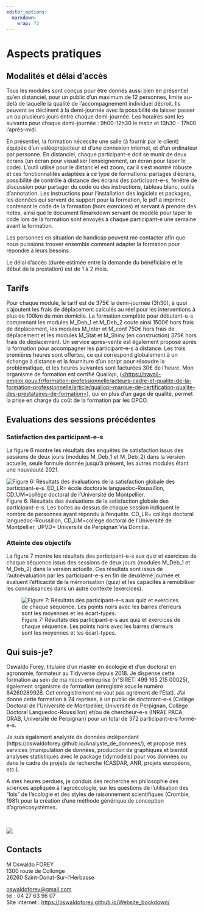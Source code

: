 ```yaml
---
editor_options: 
  markdown: 
    wrap: 72
---
```


# Aspects pratiques

## Modalités et délai d'accès

::: {align="justify"}
::: {align="justify"}
<div>

Tous les modules sont conçus pour être donnés aussi bien en présentiel
qu'en distanciel, pour un public d'un maximum de 12 personnes, limite
au-delà de laquelle la qualité de l'accompagnement individuel décroit.
Ils peuvent se déclinent à la demi-journée avec la possibilité de
laisser passer un ou plusieurs jours entre chaque demi-journée. Les
horaires sont les suivants pour chaque demi-journée : 9h00-12h30 le
matin et 13h30 - 17h00 l'après-midi.

En présentiel, la formation nécessite une salle (à fournir par le
client) équipée d'un vidéoprojecteur et d'une connexion internet, et
d'un ordinateur par personne. En distanciel, chaque participant-e doit
se munir de deux écrans (un écran pour visualiser l'enseignement, un
écran pour taper le code). L'outil utilisé pour le distanciel est zoom,
car il s'est montré robuste et ces fonctionnalités adaptées à ce type de
formations: partages d'écrans, possibilité de contrôle à distance des
écrans des participant-e-s, fenêtre de discussion pour partager du code
ou des instructions, tableau blanc, outils d'annotation. Les
instructions pour l'installation des logiciels et packages, les données
qui servent de support pour la formation, le pdf à imprimer contenant le
code de la formation (hors exercices) et servant à prendre des notes,
ainsi que le document Rmarkdown servant de modèle pour taper le code
lors de la formation sont envoyés à chaque participant-e une semaine
avant la formation.

</div>

Les personnes en situation de handicap peuvent me contacter afin que
nous puissions trouver ensemble comment adapter la formation pour
répondre à leurs besoins.

Le délai d'accès (durée estimée entre la demande du bénéficiaire et le
début de la prestation) est de 1 à 2 mois.
:::
:::

## Tarifs {#tarifs}

::: {align="justify"}
Pour chaque module, le tarif est de 375€ la demi-journée (3h30), à quoi
s'ajoutent les frais de déplacement calculés au réel pour les
interventions à plus de 100km de mon domicile. La formation complète
pour débutant-e-s comprenant les modules M_Deb_1 et M_Deb_2 coute ainsi
1500€ hors frais de déplacement, les modules M_Inter et M_conf 750€ hors
frais de déplacement et les modules M_Stat et M_Shiny (en construction)
375€ hors frais de déplacement. Un service après-vente est également
proposé après la formation pour accompagner les participant-e-s à
distance. Les trois premières heures sont offertes, ce qui correspond
globalement à un échange à distance et la fourniture d'un script pour
résoudre la problématique, et les heures suivantes sont facturées 30€ de
l'heure. Mon organisme de formation est certifié Qualiopi,
([\<https://travail-emploi.gouv.fr/formation-professionnelle/acteurs-cadre-et-qualite-de-la-formation-professionnelle/article/qualiopi-marque-de-certification-qualite-des-prestataires-de-formation\>](https://travail-emploi.gouv.fr/formation-professionnelle/acteurs-cadre-et-qualite-de-la-formation-professionnelle/article/qualiopi-marque-de-certification-qualite-des-prestataires-de-formation){.uri}), qui en plus d'un gage de qualité, permet la prise en
charge du coût de la formation par les OPCO.
:::

## Evaluations des sessions précédentes

### Satisfaction des participant-e-s

::: {align="justify"}
La figure 6 montre les résultats des enquêtes de satisfaction issus des
sessions de deux jours (modules M_Deb_1 et M_Deb_2) dans la version
actuelle, seule formule donnée jusqu'à présent, les autres modules étant
une nouveauté 2021.
:::

![Figure 6: Résultats des évaluations de la satisfaction globale des
participant-e-s. ED_LR= école doctorale languedoc-Roussillon,
CD_UM=collège doctoral de l'Université de
Montpellier.](img/appreciations_evaluation.png) Figure 6: Résultats des
évaluations de la satisfaction globale des participant-e-s. Les boites
au dessus de chaque session indiquent le nombre de personnes ayant
répondu à l'enquête. CD_LR= collège doctoral languedoc-Roussillon,
CD_UM=collège doctoral de l'Université de Montpellier, UPVD= Université
de Perpignan Via Domitia.

### Atteinte des objectifs

La figure 7 montre les résultats des participant-e-s aux quiz et
exercices de chaque séquence issus des sessions de deux jours (modules
M_Deb_1 et M_Deb_2) dans la version actuelle. Ces résultats sont issus
de l'autoévaluation par les participant-e-s en fin de deuxième journée
et évaluent l'efficacité de la mémorisation (quiz) et les capacités à
remobiliser les connaissances dans un autre contexte (exercices).

![Figure 7: Résultats des participant-e-s aux quiz et exercices de
chaque séquence. Les points noirs avec les barres d'erreurs sont les
moyennes et les écart-types.](img/graphique_autoevaluation.png)

## Qui suis-je?

::: {align="justify"}
Oswaldo Forey, titulaire d'un master en écologie et d'un doctorat en
agronomie, formateur au Tidyverse depuis 2018. Je dispense cette
formation au sein de ma micro-entreprise (n°SIRET: 499 165 215 00025),
également organisme de formation (enregistré sous le numéro 84260289926.
Cet enregistrement ne vaut pas agrément de l'Etat). J'ai donné cette
formation à 24 reprises, à un public de doctorant-e-s (Collège Doctoral
de l'Université de Montpellier, Université de Perpignan, Collège
Doctoral Languedoc-Roussillon) et/ou de chercheur-e-s (INRAE PACA, GRAB,
Université de Perpignan) pour un total de 372 participant-e-s formé-e-s.

Je suis également analyste de données indépendant (https://oswaldoforey.github.io/Analyste_de_donnees/), et propose mes
services (manipulation de données, production de graphiques et bientôt
analyses statistiques avec le package tidymodels) pour vos données ou
dans le cadre de projets de recherche (CASDAR, ANR, projets européens, etc.). 

A mes heures perdues, je conduis des recherche en philosophie des sciences
appliquée à l'agroécologie, sur les questions de l'utilisation des
"lois" de l'écologie et des styles de raisonnement scientifiques
(Crombie, 1981) pour la création d'une méthode générique de conception
d'agroécosystèmes.
:::

<br>

![](img/le_formateur_low_res.png) <br>

## Contacts

M Oswaldo FOREY\
1300 route de Collonge\
26260 Saint-Donat-Sur-l'Herbasse

[oswaldoforey\@gmail.com](mailto:oswaldoforey@gmail.com){.email}\
tel : 04 27 63 96 07\
Site internet : <https://oswaldoforey.github.io/Website_bookdown/>
